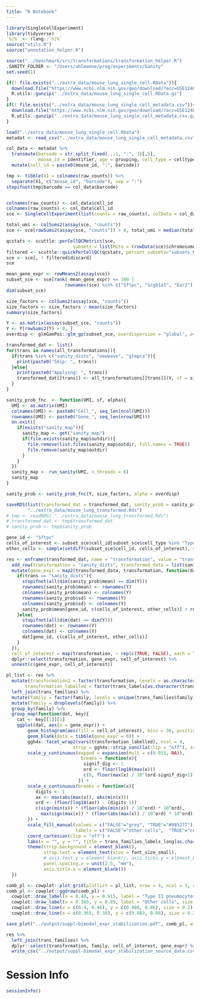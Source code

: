 ```yaml
---
title: "R Notebook"
---
```





```r
library(SingleCellExperiment)
library(tidyverse)
`%|%` <- rlang::`%|%`
source("utils.R")
source("annotation_helper.R")

source("../benchmark/src/transformations/transformation_helper.R")
.SANITY_FOLDER <- "/Users/ahlmanne/prog/experiments/Sanity"
set.seed(1)
```




```r
if(! file.exists("../extra_data/mouse_lung_single_cell.RData")){
  download.file("https://www.ncbi.nlm.nih.gov/geo/download/?acc=GSE124872&format=file&file=GSE124872%5Fraw%5Fcounts%5Fsingle%5Fcell%2ERData%2Egz", "../extra_data/mouse_lung_single_cell.RData.gz")
  R.utils::gunzip("../extra_data/mouse_lung_single_cell.RData.gz")
}
if(! file.exists("../extra_data/mouse_lung_single_cell_metadata.csv")){
  download.file("https://www.ncbi.nlm.nih.gov/geo/download/?acc=GSE124872&format=file&file=GSE124872%5FAngelidis%5F2018%5Fmetadata%2Ecsv%2Egz", "../extra_data/mouse_lung_single_cell_metadata.csv.gz")
  R.utils::gunzip("../extra_data/mouse_lung_single_cell_metadata.csv.gz")
}

load("../extra_data/mouse_lung_single_cell.RData")
metadat <- read_csv("../extra_data/mouse_lung_single_cell_metadata.csv")

col_data <- metadat %>%
  transmute(barcode = str_split_fixed(...1, ":", 3)[,3],
            mouse_id = identifier, age = grouping, cell_type = celltype) %>%
  mutate(cell_id = paste0(mouse_id, ":", barcode))

tmp <- tibble(X1 = colnames(raw_counts)) %>%
  separate(X1, c("mouse_id", "barcode"), sep = ":")
stopifnot(tmp$barcode == col_data$barcode)


colnames(raw_counts) <- col_data$cell_id
colnames(raw_counts) <- col_data$cell_id
sce <- SingleCellExperiment(list(counts = raw_counts), colData = col_data)

total_umi <- colSums2(assay(sce, "counts"))
sce <- sce[rowSums2(assay(sce, "counts")) > 0, total_umi > median(total_umi) / 10 & total_umi < median(total_umi) * 10]

qcstats <- scuttle::perCellQCMetrics(sce, 
                         subsets = list(Mito = (rowData(sce)$chromosome == "MT") %|% FALSE))
filtered <- scuttle::quickPerCellQC(qcstats, percent_subsets="subsets_Mito_percent")
sce <- sce[, ! filtered$discard]
sce
```





```r
mean_gene_expr <- rowMeans2(assay(sce))
subset_sce <- sce[rank(-mean_gene_expr) <= 100 | 
                      rownames(sce) %in% c("Sftpc", "Scgb1a1", "Ear2"), ]
dim(subset_sce)
```


```r
size_factors <- colSums2(assay(sce, "counts"))
size_factors <- size_factors / mean(size_factors)
summary(size_factors)

Y <- as.matrix(assay(subset_sce, "counts"))
Y <- Y[rowSums2(Y) > 0, ]
overdisp <- glmGamPoi::glm_gp(subset_sce, overdispersion = "global", overdispersion_shrinkage = FALSE, on_disk = FALSE)$overdispersions[1]
```

```r
transformed_dat <- list()
for(trans in names(all_transformations)){
  if(trans %in% c("sanity_dists", "newwave", "glmpca")){
    print(paste0("Skip: ", trans))
  }else{
    print(paste0("Applying: ", trans))
    transformed_dat[[trans]] <- all_transformations[[trans]](Y, sf = size_factors, alpha = overdisp)
  }
}
```

```r
sanity_prob_fnc  <- function(UMI, sf, alpha){
  UMI <- as.matrix(UMI)
  colnames(UMI) <- paste0("Cell_", seq_len(ncol(UMI)))
  rownames(UMI) <- paste0("Gene_", seq_len(nrow(UMI)))
  on.exit({
    if(exists("sanity_map")){
      sanity_map <- get("sanity_map")
      if(file.exists(sanity_map$outdir)){
        file.remove(list.files(sanity_map$outdir, full.names = TRUE))
        file.remove(sanity_map$outdir)
      }
    }
  })
  sanity_map <- run_sanity(UMI, n_threads = 6)
  sanity_map
}

sanity_prob <- sanity_prob_fnc(Y, size_factors, alpha = overdisp)
```


```r
saveRDS(list(transformed_dat = transformed_dat, sanity_prob = sanity_prob, raw = Y, cell_type = subset_sce$cell_type),
        "../extra_data/mouse_lung_transformed.Rds")
# tmp <- readRDS( "../extra_data/mouse_lung_transformed.Rds")
# transformed_dat <- tmp$transformed_dat
# sanity_prob <- tmp$sanity_prob
```



```r
gene_id <- "Sftpc"
cells_of_interest <- subset_sce$cell_id[subset_sce$cell_type %in% "Type_2_pneumocytes"]
other_cells <- sample(setdiff(subset_sce$cell_id, cells_of_interest), size = length(cells_of_interest), replace = FALSE)

res <- enframe(transformed_dat, name = "transformation", value = "transformed_data") %>%
  add_row(transformation = "sanity_dists", transformed_data = list(sanity_prob)) %>%
  mutate(gene_expr = map2(transformed_data, transformation, function(dat, trans){
    if(trans == "sanity_dists"){
      stopifnot(all(dim(sanity_prob$mean) == dim(Y)))
      rownames(sanity_prob$mean) <- rownames(Y)
      colnames(sanity_prob$mean) <- colnames(Y)
      rownames(sanity_prob$sd) <- rownames(Y)
      colnames(sanity_prob$sd) <- colnames(Y)
      sanity_prob$mean[gene_id, c(cells_of_interest, other_cells)] + rnorm(n = length(cells_of_interest) * 2, mean = 0, sd = sanity_prob$sd[gene_id, c(cells_of_interest, other_cells)])
    }else{
      stopifnot(all(dim(dat) == dim(Y)))
      rownames(dat) <- rownames(Y)
      colnames(dat) <- colnames(Y)
      dat[gene_id, c(cells_of_interest, other_cells)]
    }
  }),
  cell_of_interest = map(transformation, ~ rep(c(TRUE, FALSE), each = length(cells_of_interest)))) %>%
  dplyr::select(transformation, gene_expr, cell_of_interest) %>%
  unnest(c(gene_expr, cell_of_interest))
```


```r
pl_list <- res %>%
  mutate(transformation2 = factor(transformation, levels = as.character(trans_families$transformation)),
       transformation_labelled = factor(trans_labels[as.character(transformation2)], levels = trans_labels[as.character(trans_families$transformation)])) %>% 
  left_join(trans_families) %>%
  mutate(family = factor(family, levels = unique(trans_families$family))) %>%
  mutate(family = droplevels(family)) %>%
  group_by(family) %>%
  group_map(function(dat, key){
    cat <- key[[1]][1]
    ggplot(dat, aes(x = gene_expr)) +
        geom_histogram(aes(fill = cell_of_interest), bins = 30, position = "identity", alpha = 0.6, show.legend = FALSE) +
        geom_blank(data = tibble(gene_expr = 0)) +
        ggh4x::facet_wrap2(vars(transformation_labelled), ncol = 4, 
                         strip = ggh4x::strip_vanilla(clip = "off"), scales ="free", trim_blank = FALSE) +
        scale_y_continuous(expand = expansion(mult = c(0.015, NA)),
                            breaks = function(x){
                             signif_dig <- 1
                             ord <- floor(log10(max(x)))
                             c(0, floor(max(x) / 10^(ord-signif_dig+1)) * 10^(ord-signif_dig+1))
                           }) +
        scale_x_continuous(breaks = function(x){
           digits <- 1
           ax <- max(abs(max(x)), abs(min(x)))
           ord <- (floor(log10(ax)) - (digits-1))
           c(sign(min(x)) * (floor(abs(min(x)) / 10^ord) * 10^ord),
             max(sign(max(x)) * (floor(abs(max(x)) / 10^ord) * 10^ord), 0))
        }) +
        scale_fill_manual(values = c("FALSE"="grey", "TRUE"="#985277"),
                          labels = c("FALSE"="other cells",  "TRUE"="cells of the cell type associated with the marker gene")) +
        coord_cartesian(clip = "off") +
        labs(x = "", y = "", title = trans_families_labels_long[as.character(cat)]) +
        theme(strip.background = element_blank(),
              strip.text = element_text(size = font_size_small),
              # axis.text.y = element_blank(), axis.ticks.y = element_blank(),
              panel.spacing.x = unit(2.5, "mm"),
              axis.title.x = element_blank())
  })

comb_pl <- cowplot::plot_grid(plotlist = pl_list, nrow = 4, ncol = 1, align = "vh", axis = "r", rel_heights = c(2, 2, 1.1, 1.1))
comb_pl <- cowplot::ggdraw(comb_pl) +
  cowplot::draw_label(x = 0.40, y = 0.915, label = "Type II pneumocytes", size = font_size_small) +
  cowplot::draw_label(x = 0.365, y = 0.89, label = "Other cells", size = font_size_small) +
  cowplot::draw_line(x = c(0.4, 0.46), y = c(0.908, 0.86), size = 0.2) +
  cowplot::draw_line(x = c(0.365, 0.38), y = c(0.883, 0.86), size = 0.2)

save_plot("../output/suppl-bimodal_expr_stabilization.pdf", comb_pl, width = 150, height = 160, units = "mm", latex_support = TRUE)
```

```r
res %>%
  left_join(trans_families) %>%
  dplyr::select(transformation, family, cell_of_interest, gene_expr) %>%
  write_csv("../output/suppl-bimodal_expr_stabilization_source_data.csv")
```


# Session Info

```r
sessionInfo()
```
